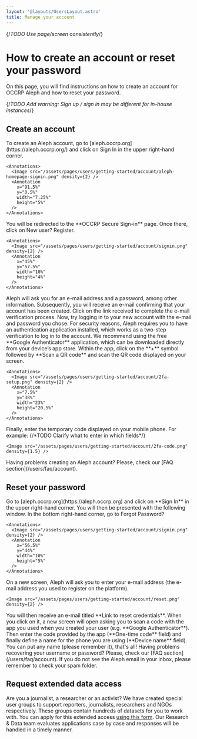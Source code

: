 ```yaml
---
layout: '@layouts/UsersLayout.astro'
title: Manage your account
---
```


{/*TODO Use page/screen consistently*/}

# How to create an account or reset your password

<p class="lead">On this page, you will find instructions on how to create an account for OCCRP Aleph and how to reset your password.</p>

{/*TODO Add warning: Sign up / sign in may be different for in-house instances*/}

<VideoTutorial youtubeId="asIh-pMApts" />

## Create an account
<Steps>
  <Step>
    To create an Aleph account, go to [aleph.occrp.org](https://aleph.occrp.org/) and click on <AnnotationRef>Sign In</AnnotationRef> in the upper right-hand corner.

    <Annotations>
      <Image src="/assets/pages/users/getting-started/account/aleph-homepage-signin.png" density={2} />
      <Annotation
        x="91.5%"
        y="0.5%"
        width="7.25%"
        height="5%"
      />
    </Annotations>
  </Step>


  <Step>
    You will be redirected to the **OCCRP Secure Sign-in** page. Once there, click on <AnnotationRef>New user? Register</AnnotationRef>.

    <Annotations>
      <Image src="/assets/pages/users/getting-started/account/signin.png" density={2} />
      <Annotation
        x="45%"
        y="57.5%"
        width="10%"
        height="4%"
      />
    </Annotations>
  </Step>

  <Step>
    Aleph will ask you for an e-mail address and a password, among other information. Subsequently, you will receive an e-mail confirming that your account has been created. Click on the link received to complete the e-mail verification process. 
  </Step>

  <Step>
    Now, try logging in to your new account with the e-mail and password you chose. For security reasons, Aleph requires you to have an authentication application installed, which works as a two-step verification to log in to the account. We recommend using the free **Google Authenticator** application, which can be downloaded directly from your device’s app store.
  </Step>

  <Step>
    Within the app, click on the **+** symbol followed by **Scan a QR code** and scan the <AnnotationRef>QR code</AnnotationRef> displayed on your screen.

    <Annotations>
      <Image src="/assets/pages/users/getting-started/account/2fa-setup.png" density={2} />
      <Annotation
        x="7.5%"
        y="38%"
        width="23%"
        height="20.5%"
      />
    </Annotations>
  </Step> 

  <Step>
    Finally, enter the temporary code displayed on your mobile phone. For example:
    {/*TODO Clarify what to enter in which fields*/}

    <Image src="/assets/pages/users/getting-started/account/2fa-code.png" density={1.5} />
  </Step>
</Steps>

<Callout>
  Having problems creating an Aleph account? Please, check our [FAQ section](/users/faq/account).
</Callout>

## Reset your password

<Steps>
  <Step>
    Go to [aleph.occrp.org](https://aleph.occrp.org) and click on **Sign In** in the upper right-hand corner.
  </Step>

  <Step>
    You will then be presented with the following window. In the bottom right-hand corner, go to <AnnotationRef>Forgot Password?</AnnotationRef>

    <Annotations>
      <Image src="/assets/pages/users/getting-started/account/signin.png" density={2} />
      <Annotation
        x="56.5%"
        y="44%"
        width="10%"
        height="5%"
      />
    </Annotations>
  </Step>

  <Step>
    On a new screen, Aleph will ask you to enter your e-mail address (the e-mail address you used to register on the platform).

    <Image src="/assets/pages/users/getting-started/account/reset.png" density={2} />
  </Step>

  <Step>
    You will then receive an e-mail titled **Link to reset credentials**. When you click on it, a new screen will open asking you to scan a code with the app you used when you created your user (e.g. **Google Authenticator**). Then enter the code provided by the app (**One-time code** field) and finally define a name for the phone you are using (**Device name** field). You can put any name (please remember it), that's all!
  </Step>
</Steps>

<Callout>
  Having problems recovering your username or password? Please, check our [FAQ section](/users/faq/account). If you do not see the Aleph email in your inbox, please remember to check your spam folder.
</Callout>

## Request extended data access

Are you a journalist, a researcher or an activist? We have created special user groups to support reporters, journalists, researchers and NGOs respectively. These groups contain hundreds of datasets for you to work with. You can apply for this extended access [using this form](https://form.asana.com/?k=hsYmAKHX1ViTzUoe410y8Q&d=24418422500834). Our Research & Data team evaluates applications case by case and responses will be handled in a timely manner. 
